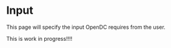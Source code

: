 # Input

This page will specify the input OpenDC requires from the user.

This is work in progress!!!!

